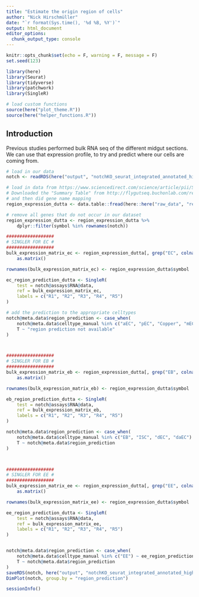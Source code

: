 ```yaml
---
title: "Estimate the origin region of cells"
author: "Nick Hirschmüller"
date: "`r format(Sys.time(), '%d %B, %Y')`"
output: html_document
editor_options: 
  chunk_output_type: console
---
```


```r
knitr::opts_chunk$set(echo = F, warning = F, message = F)
set.seed(123)
```


```r
library(here)
library(Seurat)
library(tidyverse)
library(patchwork)
library(SingleR)

# load custom functions
source(here("plot_theme.R"))
source(here("helper_functions.R"))
```

## Introduction
Previous studies performed bulk RNA seq of the different midgut sections. We can use that expression profile, to try and predict where our cells are coming from.

```r
# load in our data
notch <- readRDS(here("output", "notchKO_seurat_integrated_annotated_high_res_cellcycle.rds"))

# load in data from https://www.sciencedirect.com/science/article/pii/S2211124715006075?via%3Dihub
# Downloaded the "Summary Table" from http://flygutseq.buchonlab.com/resources
# and then did gene name mapping
region_expression_dutta <- data.table::fread(here::here("raw_data", "region_specific_expression_dutta.tsv"), data.table = F)

# remove all genes that do not occur in our dataset
region_expression_dutta <- region_expression_dutta %>%
    dplyr::filter(symbol %in% rownames(notch))
```


```r
##################
# SINGLER FOR EC #
##################
bulk_expression_matrix_ec <- region_expression_dutta[, grep("EC", colnames(region_expression_dutta))] %>%
    as.matrix()

rownames(bulk_expression_matrix_ec) <- region_expression_dutta$symbol

ec_region_prediction_dutta <- SingleR(
    test = notch@assays$RNA@data,
    ref = bulk_expression_matrix_ec,
    labels = c("R1", "R2", "R3", "R4", "R5")
)

# add the prediction to the appropriate celltypes
notch@meta.data$region_prediction <- case_when(
    notch@meta.data$celltype_manual %in% c("aEC", "pEC", "Copper", "mEC", "LFC") ~ ec_region_prediction_dutta$pruned.labels,
    T ~ "region prediction not available"
)



##################
# SINGLER FOR EB #
##################
bulk_expression_matrix_eb <- region_expression_dutta[, grep("EB", colnames(region_expression_dutta))] %>%
    as.matrix()

rownames(bulk_expression_matrix_eb) <- region_expression_dutta$symbol

eb_region_prediction_dutta <- SingleR(
    test = notch@assays$RNA@data,
    ref = bulk_expression_matrix_eb,
    labels = c("R1", "R2", "R3", "R4", "R5")
)

notch@meta.data$region_prediction <- case_when(
    notch@meta.data$celltype_manual %in% c("EB", "ISC", "dEC", "daEC") ~ eb_region_prediction_dutta$pruned.labels,
    T ~ notch@meta.data$region_prediction
)



##################
# SINGLER FOR EE #
##################
bulk_expression_matrix_ee <- region_expression_dutta[, grep("EE", colnames(region_expression_dutta))] %>%
    as.matrix()

rownames(bulk_expression_matrix_ee) <- region_expression_dutta$symbol

ee_region_prediction_dutta <- SingleR(
    test = notch@assays$RNA@data,
    ref = bulk_expression_matrix_ee,
    labels = c("R1", "R2", "R3", "R4", "R5")
)


notch@meta.data$region_prediction <- case_when(
    notch@meta.data$celltype_manual %in% c("EE") ~ ee_region_prediction_dutta$pruned.labels,
    T ~ notch@meta.data$region_prediction
)
saveRDS(notch, here("output", "notchKO_seurat_integrated_annotated_high_res_cellcycle_region.rds"))
DimPlot(notch, group.by = "region_prediction")
```


```r
sessionInfo()
```




















